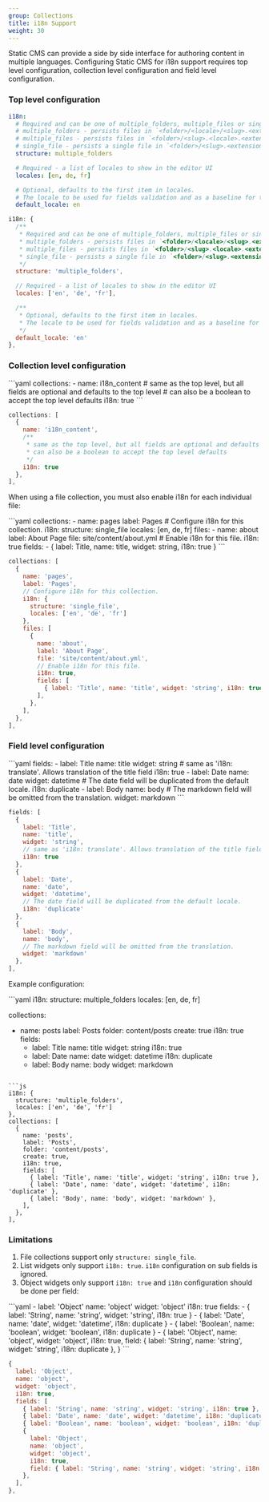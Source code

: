 ```yaml
---
group: Collections
title: i18n Support
weight: 30
---
```


Static CMS can provide a side by side interface for authoring content in multiple languages.
Configuring Static CMS for i18n support requires top level configuration, collection level configuration and field level configuration.

### Top level configuration

<CodeTabs>

```yaml
i18n:
  # Required and can be one of multiple_folders, multiple_files or single_file
  # multiple_folders - persists files in `<folder>/<locale>/<slug>.<extension>`
  # multiple_files - persists files in `<folder>/<slug>.<locale>.<extension>`
  # single_file - persists a single file in `<folder>/<slug>.<extension>`
  structure: multiple_folders

  # Required - a list of locales to show in the editor UI
  locales: [en, de, fr]

  # Optional, defaults to the first item in locales.
  # The locale to be used for fields validation and as a baseline for the entry.
  default_locale: en
```

```js
i18n: {
  /**
   * Required and can be one of multiple_folders, multiple_files or single_file
   * multiple_folders - persists files in `<folder>/<locale>/<slug>.<extension>`
   * multiple_files - persists files in `<folder>/<slug>.<locale>.<extension>`
   * single_file - persists a single file in `<folder>/<slug>.<extension>`
   */
  structure: 'multiple_folders',

  // Required - a list of locales to show in the editor UI
  locales: ['en', 'de', 'fr'],

  /**
   * Optional, defaults to the first item in locales.
   * The locale to be used for fields validation and as a baseline for the entry.
   */
  default_locale: 'en'
},
```

</CodeTabs>

### Collection level configuration

<CodeTabs>
```yaml
collections:
  - name: i18n_content
    # same as the top level, but all fields are optional and defaults to the top level
    # can also be a boolean to accept the top level defaults
    i18n: true
```

```js
collections: [
  {
    name: 'i18n_content',
    /**
     * same as the top level, but all fields are optional and defaults to the top level
     * can also be a boolean to accept the top level defaults
     */
    i18n: true
  },
],
```

</CodeTabs>

When using a file collection, you must also enable i18n for each individual file:

<CodeTabs>
```yaml
collections:
  - name: pages
    label: Pages
    # Configure i18n for this collection.
    i18n:
      structure: single_file
      locales: [en, de, fr]
    files:
      - name: about
        label: About Page
        file: site/content/about.yml
        # Enable i18n for this file.
        i18n: true
        fields:
          - { label: Title, name: title, widget: string, i18n: true }
```

```js
collections: [
  {
    name: 'pages',
    label: 'Pages',
    // Configure i18n for this collection.
    i18n: {
      structure: 'single_file',
      locales: ['en', 'de', 'fr']
    },
    files: [
      {
        name: 'about',
        label: 'About Page',
        file: 'site/content/about.yml',
        // Enable i18n for this file.
        i18n: true,
        fields: [
          { label: 'Title', name: 'title', widget: 'string', i18n: true }
        ],
      },
    ],
  },
],
```

</CodeTabs>

### Field level configuration

<CodeTabs>
```yaml
fields:
  - label: Title
    name: title
    widget: string
    # same as 'i18n: translate'. Allows translation of the title field
    i18n: true
  - label: Date
    name: date
    widget: datetime
    # The date field will be duplicated from the default locale.
    i18n: duplicate
  - label: Body
    name: body
    # The markdown field will be omitted from the translation.
    widget: markdown
```

```js
fields: [
  {
    label: 'Title',
    name: 'title',
    widget: 'string',
    // same as 'i18n: translate'. Allows translation of the title field
    i18n: true
  },
  {
    label: 'Date',
    name: 'date',
    widget: 'datetime',
    // The date field will be duplicated from the default locale.
    i18n: 'duplicate'
  },
  {
    label: 'Body',
    name: 'body',
    // The markdown field will be omitted from the translation.
    widget: 'markdown'
  },
],
```

</CodeTabs>

Example configuration:

<CodeTabs>
```yaml
i18n:
  structure: multiple_folders
  locales: [en, de, fr]

collections:
  - name: posts
    label: Posts
    folder: content/posts
    create: true
    i18n: true
    fields:
      - label: Title
        name: title
        widget: string
        i18n: true
      - label: Date
        name: date
        widget: datetime
        i18n: duplicate
      - label: Body
        name: body
        widget: markdown
```

```js
i18n: {
  structure: 'multiple_folders',
  locales: ['en', 'de', 'fr']
},
collections: [
  {
    name: 'posts',
    label: 'Posts',
    folder: 'content/posts',
    create: true,
    i18n: true,
    fields: [
      { label: 'Title', name: 'title', widget: 'string', i18n: true },
      { label: 'Date', name: 'date', widget: 'datetime', i18n: 'duplicate' },
      { label: 'Body', name: 'body', widget: 'markdown' },
    ],
  },
],
```

</CodeTabs>

### Limitations

1. File collections support only `structure: single_file`.
2. List widgets only support `i18n: true`. `i18n` configuration on sub fields is ignored.
3. Object widgets only support `i18n: true` and `i18n` configuration should be done per field:

<CodeTabs>
```yaml
- label: 'Object'
  name: 'object'
  widget: 'object'
  i18n: true
  fields:
    - { label: 'String', name: 'string', widget: 'string', i18n: true }
    - { label: 'Date', name: 'date', widget: 'datetime', i18n: duplicate }
    - { label: 'Boolean', name: 'boolean', widget: 'boolean', i18n: duplicate }
    - {
        label: 'Object',
        name: 'object',
        widget: 'object',
        i18n: true,
        field: { label: 'String', name: 'string', widget: 'string', i18n: duplicate },
      }
```

```js
{
  label: 'Object',
  name: 'object',
  widget: 'object',
  i18n: true,
  fields: [
    { label: 'String', name: 'string', widget: 'string', i18n: true },
    { label: 'Date', name: 'date', widget: 'datetime', i18n: 'duplicate' },
    { label: 'Boolean', name: 'boolean', widget: 'boolean', i18n: 'duplicate' },
    {
      label: 'Object',
      name: 'object',
      widget: 'object',
      i18n: true,
      field: { label: 'String', name: 'string', widget: 'string', i18n: 'duplicate' },
    },
  ],
},
```

</CodeTabs>
